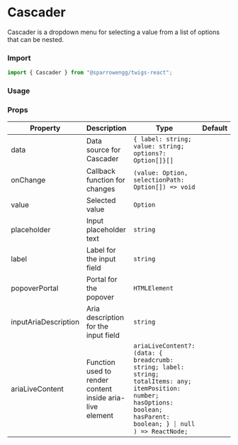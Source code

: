 
# Cascader

Cascader is a dropdown menu for selecting a value from a list of options that can be nested.

### Import

```jsx
import { Cascader } from "@sparrowengg/twigs-react";
```

### Usage

<CascaderSnippet />

### Props

| Property             | Description                                              | Type                                                                                                                                                                      | Default |
| -------------------- | -------------------------------------------------------- | ------------------------------------------------------------------------------------------------------------------------------------------------------------------------- | ------- |
| data                 | Data source for Cascader                                 | `{ label: string; value: string; options?: Option[]}[]`                                                                                                                   |         |
| onChange             | Callback function for changes                            | `(value: Option, selectionPath: Option[]) => void`                                                                                                                        |         |
| value                | Selected value                                           | `Option`                                                                                                                                                                  |         |
| placeholder          | Input placeholder text                                   | `string`                                                                                                                                                                  |         |
| label                | Label for the input field                                | `string`                                                                                                                                                                  |         |
| popoverPortal        | Portal for the popover                                   | `HTMLElement`                                                                                                                                                             |         |
| inputAriaDescription | Aria description for the input field                     | `string`                                                                                                                                                                  |         |
| ariaLiveContent      | Function used to render content inside aria-live element | `ariaLiveContent?: (data: { breadcrumb: string; label: string; totalItems: any; itemPosition: number; hasOptions: boolean; hasParent: boolean; } ⏐ null ) => ReactNode;` |         |
